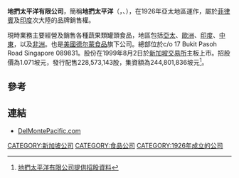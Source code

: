 '''地捫太平洋有限公司'''，簡稱'''地捫太平洋'''（'''{{lang-en|Del Monte Pacific Limited}}'''，{{sgx|D03}}、{{otcbb|PDMXY}}），在1926年亞太地區運作，屬於[[菲律賓|菲律賓]]及[[印度|印度]]次大陸的品牌銷售權。

現時業務主要經營及銷售各種蔬果類罐頭食品，地區包括[[亞太|亞太]]、[[歐洲|歐洲]]、[[印度|印度]]、[[中東|中東]]，以及[[非洲|非洲]]。也是[[美國|美國]][[德尔蒙食品|德尔蒙食品]]旗下公司。總部位於c/o 17 Bukit Pasoh Road Singapore 089831。股份在1999年8月2日於[[新加坡交易所|新加坡交易所]]主板上市。招股價為1.071坡元，發行配售228,573,143股，集資額為244,801,836坡元<ref>[http://info.sgx.com/webipo.nsf/IPOAttachmentsName/DEL%20MONTE%20PACIFIC%20LIMITED/$File/DEL_MONTE.pdf 地捫太平洋有限公司提供招股資料]{{dead link|date=2018年5月 |bot=InternetArchiveBot |fix-attempted=yes }}</ref>。

==參考==
{{reflist}}

==連結==
*[http://www.delmontepacific.com DelMontePacific.com]{{Wayback|url=http://www.delmontepacific.com/ |date=20201002101620 }}

[[CATEGORY:新加坡公司|CATEGORY:新加坡公司]]
[[CATEGORY:食品公司|CATEGORY:食品公司]]
[[CATEGORY:1926年成立的公司|CATEGORY:1926年成立的公司]]